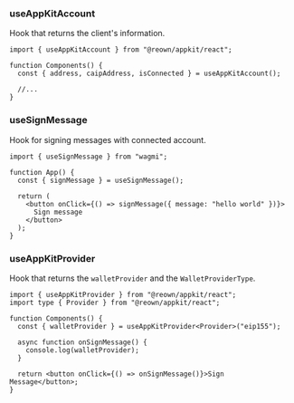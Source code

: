 ### useAppKitAccount

Hook that returns the client's information.

```tsx
import { useAppKitAccount } from "@reown/appkit/react";

function Components() {
  const { address, caipAddress, isConnected } = useAppKitAccount();

  //...
}
```

### useSignMessage

Hook for signing messages with connected account.

```tsx
import { useSignMessage } from "wagmi";

function App() {
  const { signMessage } = useSignMessage();

  return (
    <button onClick={() => signMessage({ message: "hello world" })}>
      Sign message
    </button>
  );
}
```

### useAppKitProvider

Hook that returns the `walletProvider` and the `WalletProviderType`.

```tsx
import { useAppKitProvider } from "@reown/appkit/react";
import type { Provider } from "@reown/appkit/react";

function Components() {
  const { walletProvider } = useAppKitProvider<Provider>("eip155");

  async function onSignMessage() {
    console.log(walletProvider);
  }

  return <button onClick={() => onSignMessage()}>Sign Message</button>;
}
```

<Card title="Learn More" href="https://wagmi.sh/react/hooks/useReadContract" />
